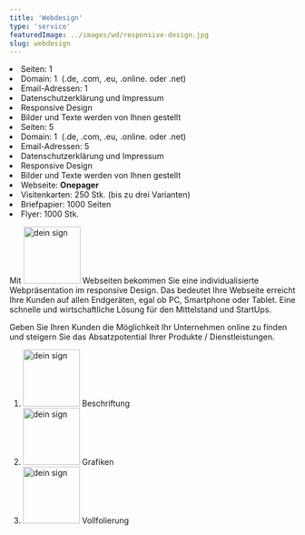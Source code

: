 ```yaml
---
title: 'Webdesign'
type: 'service'
featuredImage: ../images/wd/responsive-design.jpg
slug: webdesign
---
```



<SEO title="Webdesign" description="Webdesign aus Mörfelden-Walldorf. Blitzschnelle Seiten und Modernes Layout - individuell an Ihre Bedürfnisse angepasst."></SEO>

<Banner leistung="webdesign" maxWidth="100" />
<CardGrid leistung="webdesign">
  <Card title="Onepager" price="599">
    <li>Seiten: 1</li>
    <li>Domain: 1 &nbsp;(.de, .com, .eu, .online. oder .net)</li>
    <li>Email-Adressen: 1</li>
    <li>
      Datenschutzerklärung und Impressum <FaCheck />
    </li>
    <li>
      Responsive Design <FaCheck />
    </li>
    <li>Bilder und Texte werden von Ihnen gestellt</li>
  </Card>
  <Card title="Multipager" price="1.199">
    <li>Seiten: 5</li>
    <li>Domain: 1 &nbsp;(.de, .com, .eu, .online. oder .net)</li>
    <li>Email-Adressen: 5</li>
    <li>
      Datenschutzerklärung und Impressum <FaCheck />
    </li>
    <li>
      Responsive Design <FaCheck />
    </li>
    <li>Bilder und Texte werden von Ihnen gestellt</li>
  </Card>
  <Card title="Startup" price="799">
    <li>Webseite: <strong>Onepager</strong></li>
    <li>Visitenkarten: 250 Stk. (bis zu drei Varianten)</li>
    <li>Briefpapier: 1000 Seiten</li>
    <li>Flyer: 1000 Stk.</li>
  </Card>
</CardGrid>
<LeistungTitle title="Beschreibung" />

Mit <img src={deinSign} alt="dein sign" width="100px"/> Webseiten bekommen Sie eine individualisierte Webpräsentation im responsive Design. Das bedeutet Ihre Webseite erreicht Ihre Kunden auf allen Endgeräten, egal ob PC, Smartphone oder Tablet. Eine schnelle und wirtschaftliche Lösung für den Mittelstand und StartUps.

Geben Sie Ihren Kunden die Möglichkeit Ihr Unternehmen online zu finden und steigern Sie das Absatzpotential Ihrer Produkte / Dienstleistungen.

<LeistungTitle title="Alternativprodukte" />

<ol style={{ listStyle: 'none' }}>
  <li><img src={deinSign} alt="dein sign" width="100px"/> Beschriftung</li>
  <li>
    <img src={deinSign} alt="dein sign" width="100px"/> Grafiken
  </li>
  <li>
    <img src={deinSign} alt="dein sign" width="100px"/> Vollfolierung
  </li>
</ol>